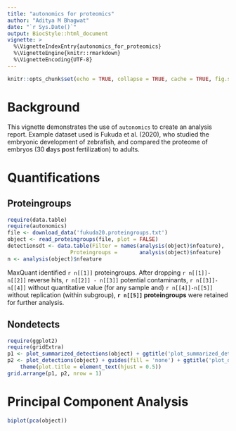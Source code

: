 ```yaml
---
title: "autonomics for proteomics"
author: "Aditya M Bhagwat"
date: "`r Sys.Date()`"
output: BiocStyle::html_document
vignette: >
  %\VignetteIndexEntry{autonomics_for_proteomics}
  %\VignetteEngine{knitr::rmarkdown}
  %\VignetteEncoding{UTF-8}
---
```


```r
knitr::opts_chunk$set(echo = TRUE, collapse = TRUE, cache = TRUE, fig.show = 'hold', fig.align = 'center')
```

# Background

This vignette demonstrates the use of `autonomics` to create an analysis report.
Example dataset used is Fukuda et al. (2020), who studied the embryonic development of zebrafish, and compared the proteome of embryos (30 **d**ays **p**ost fertiliza**t**ion) to adults.

# Quantifications

## Proteingroups

```r
require(data.table)
require(autonomics)
file <- download_data('fukuda20.proteingroups.txt')
object <- read_proteingroups(file, plot = FALSE)
detectionsdt <- data.table(Filter = names(analysis(object)$nfeature), 
                    Proteingroups =       analysis(object)$nfeature)
n <- analysis(object)$nfeature
```

MaxQuant identified `r n[[1]]` proteingroups. After dropping `r n[[1]]- n[[2]]` reverse hits, `r n[[2]] - n[[3]]` potential contaminants, `r n[[3]]-n[[4]]` without  quantitative value (for any sample and) `r n[[4]]-n[[5]]` without replication (within subgroup), **`r n[[5]]` proteingroups** were retained for further analysis.




## Nondetects



```r
require(ggplot2)
require(gridExtra)
p1 <- plot_summarized_detections(object) + ggtitle('plot_summarized_detections')
p2 <- plot_detections(object) + guides(fill = 'none') + ggtitle('plot_detections') + 
    theme(plot.title = element_text(hjust = 0.5))
grid.arrange(p1, p2, nrow = 1)
```

# Principal Component Analysis 

```r
biplot(pca(object))
```
